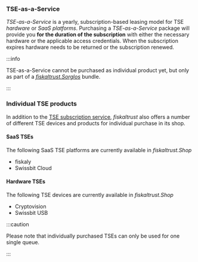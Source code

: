 ### TSE-as-a-Service

*TSE-as-a-Service* is a yearly, subscription-based leasing model for TSE *hardware* or *SaaS platforms*. Purchasing a *TSE-as-a-Service* package will provide you **for the duration of the subscription** with either the necessary hardware or the applicable access credentials. When the subscription expires hardware needs to be returned or the subscription renewed.



:::info

TSE-as-a-Service cannot be purchased as individual product yet, but only as part of a *[fiskaltrust.Sorglos](#product-bundles)* bundle.

:::



### Individual TSE products

In addition to the [TSE subscription service](#tse-as-a-service), *fiskaltrust* also offers a number of different TSE devices and products for individual purchase in its shop.



#### SaaS TSEs

The following SaaS TSE platforms are currently available in *fiskaltrust.Shop*

* fiskaly
* Swissbit Cloud



#### Hardware TSEs

The following TSE devices are currently available in *fiskaltrust.Shop*

* Cryptovision
* Swissbit USB



:::caution

Please note that individually purchased TSEs can only be used for one single queue.

:::
